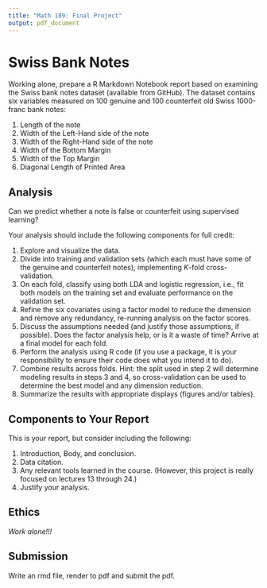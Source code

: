 ```yaml
---
title: "Math 189: Final Project"
output: pdf_document
---
```

 
# Swiss Bank Notes

Working alone, prepare a R Markdown Notebook report based on examining the Swiss bank notes dataset (available from GitHub). The dataset contains six variables measured on 100 genuine and 100 counterfeit old Swiss 1000-franc bank notes:
  
1. Length of the note
2. Width of the Left-Hand side of the note
3. Width of the Right-Hand side of the note
4. Width of the Bottom Margin
5. Width of the Top Margin
6. Diagonal Length of Printed Area

## Analysis

Can we predict whether a note is false or counterfeit using supervised learning? 

Your analysis should include the following components for full credit:

1. Explore and visualize the data.
2. Divide into training and validation sets (which each must have some of the genuine and counterfeit notes), implementing $K$-fold cross-validation.
3. On each fold, classify using both LDA and logistic regression, i.e., fit both models on the training set and evaluate performance on the validation set.
4. Refine the six covariates using a factor model to reduce the dimension and remove any redundancy, re-running analysis on the factor scores.
5. Discuss the assumptions needed (and justify those assumptions, if possible). Does the factor analysis help, or is it a waste of time?  Arrive at a final model for each fold.
6. Perform the analysis using R code (if you use a package, it is your responsibility to ensure their code does what you intend it to do).
7. Combine results across folds. Hint: the split used in step 2 will determine modeling results in steps 3 and 4, so cross-validation can be used to determine the best model and any dimension reduction.
8. Summarize the results with appropriate displays (figures and/or tables).


## Components to Your Report

This is your report, but consider including the following:

1. Introduction, Body, and conclusion.
2. Data citation.
3. Any relevant tools learned in the course.  (However, this project is really focused on lectures 13 through 24.)
4. Justify your analysis.

## Ethics

*Work alone!!!*

## Submission

Write an rmd file, render to pdf and submit the pdf.



 


